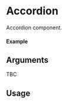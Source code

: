 
<Meta of={Accordion} title="Accordion" />

# Accordion

Accordion component.

#### Example

<Canvas of={Accordion.Default} />

## Arguments

TBC

## Usage

```ts
import {Accordion} from "@nick8green/components";

const Example = () => {
  return (
      <Accordion
        
      />
  );
};

export default Example;
```
